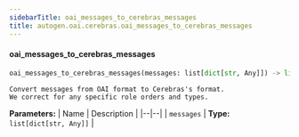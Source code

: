 ```yaml
---
sidebarTitle: oai_messages_to_cerebras_messages
title: autogen.oai.cerebras.oai_messages_to_cerebras_messages
---
```


<code class="doc-symbol doc-symbol-heading doc-symbol-function"></code>
#### oai_messages_to_cerebras_messages

```python
oai_messages_to_cerebras_messages(messages: list[dict[str, Any]]) -> list[dict[str, typing.Any]]
```

    Convert messages from OAI format to Cerebras's format.
    We correct for any specific role orders and types.

<b>Parameters:</b>
| Name | Description |
|--|--|
| `messages` | **Type:** `list[dict[str, Any]]` |

<br />